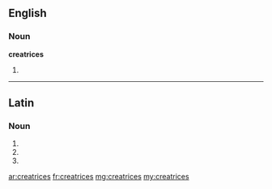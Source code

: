==English==

===Noun===
'''creatrices''' {{p}}

# {{plural of|[[creatrix#English|creatrix]]}}

----

==Latin==

===Noun===
{{la-noun-form|creātrīcēs}}

# {{inflection of|creatrix|creātrix|nom|p|lang=la}}
# {{inflection of|creatrix|creātrix|acc|p|lang=la}}
# {{inflection of|creatrix|creātrix|voc|p|lang=la}}

[[ar:creatrices]]
[[fr:creatrices]]
[[mg:creatrices]]
[[my:creatrices]]